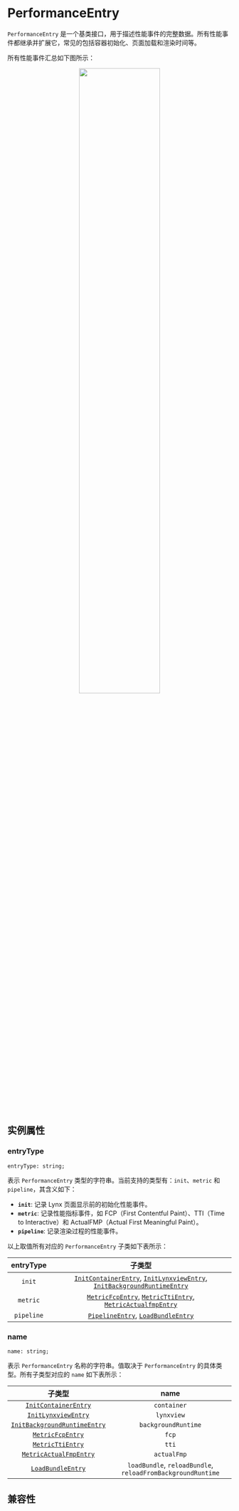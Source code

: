
# PerformanceEntry

`PerformanceEntry` 是一个基类接口，用于描述性能事件的完整数据。所有性能事件都继承并扩展它，常见的包括容器初始化、页面加载和渲染时间等。

所有性能事件汇总如下图所示：

<center>
  <img width="60%" src="/assets/doc/performance-entry.png" />
</center>

## 实例属性

### entryType

```tsx
entryType: string;
```

表示 `PerformanceEntry` 类型的字符串。当前支持的类型有：`init`、`metric` 和 `pipeline`，其含义如下：

- **`init`**: 记录 Lynx 页面显示前的初始化性能事件。
- **`metric`**: 记录性能指标事件，如 FCP（First Contentful Paint）、TTI（Time to Interactive）和 ActualFMP（Actual First Meaningful Paint）。
- **`pipeline`**: 记录渲染过程的性能事件。

以上取值所有对应的 `PerformanceEntry` 子类如下表所示：

| entryType  |                                                                                                       子类型                                                                                                        |
| :--------: | :-----------------------------------------------------------------------------------------------------------------------------------------------------------------------------------------------------------------: |
|   `init`   | [`InitContainerEntry`](./performance-entry/init-container-entry), [`InitLynxviewEntry`](./performance-entry/init-lynxview-entry), [`InitBackgroundRuntimeEntry`](./performance-entry/init-background-runtime-entry) |
|  `metric`  |              [`MetricFcpEntry`](./performance-entry/metric-fcp-entry), [`MetricTtiEntry`](./performance-entry/metric-tti-entry), [`MetricActualfmpEntry`](./performance-entry/metric-actual-fmp-entry)              |
| `pipeline` |                                                  [`PipelineEntry`](./performance-entry/pipeline-entry), [`LoadBundleEntry`](./performance-entry/load-bundle-entry)                                                  |

### name

```tsx
name: string;
```

表示 `PerformanceEntry` 名称的字符串。值取决于 `PerformanceEntry` 的具体类型。所有子类型对应的 `name` 如下表所示：

|                                      子类型                                       |                            name                             |
| :-------------------------------------------------------------------------------: | :---------------------------------------------------------: |
|         [`InitContainerEntry`](./performance-entry/init-container-entry)          |                         `container`                         |
|          [`InitLynxviewEntry`](./performance-entry/init-lynxview-entry)           |                         `lynxview`                          |
| [`InitBackgroundRuntimeEntry`](./performance-entry/init-background-runtime-entry) |                     `backgroundRuntime`                     |
|             [`MetricFcpEntry`](./performance-entry/metric-fcp-entry)              |                            `fcp`                            |
|             [`MetricTtiEntry`](./performance-entry/metric-tti-entry)              |                            `tti`                            |
|       [`MetricActualFmpEntry`](./performance-entry/metric-actual-fmp-entry)       |                         `actualFmp`                         |
|            [`LoadBundleEntry`](./performance-entry/load-bundle-entry)             | `loadBundle`, `reloadBundle`, `reloadFromBackgroundRuntime` |

## 兼容性


<LegacyCompatTable metadata="lynx-api/performance-api/performance-entry" />

